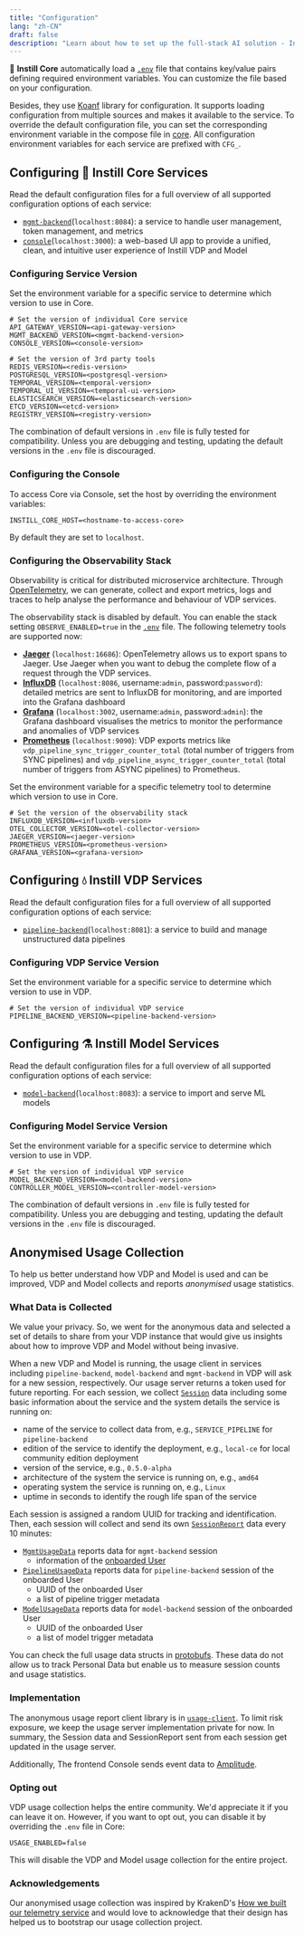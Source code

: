 ```yaml
---
title: "Configuration"
lang: "zh-CN"
draft: false
description: "Learn about how to set up the full-stack AI solution - Instill Core https://github.com/instill-ai/instill-core"
---
```


🔮 **Instill Core** automatically load a
[`.env`](https://github.com/instill-ai/instill-core/blob/main/.env) file that
contains key/value pairs defining required environment variables. You can
customize the file based on your configuration.

Besides, they use [Koanf](https://github.com/knadh/koanf) library for
configuration. It supports loading configuration from multiple sources and makes
it available to the service. To override the default configuration file, you can
set the corresponding environment variable in the compose file in
[core](https://github.com/instill-ai/instill-core/blob/main/docker-compose.yml).
All configuration environment variables for each service are prefixed with
`CFG_`.

## Configuring 🔮 **Instill Core** Services

Read the default configuration files for a full overview of all supported configuration options of each service:

- [`mgmt-backend`](https://github.com/instill-ai/mgmt-backend/blob/main/config/config.yaml)(`localhost:8084`): a service to handle user management, token management, and metrics
- [`console`](https://github.com/instill-ai/console/blob/main/.env)(`localhost:3000`): a web-based UI app to provide a unified, clean, and intuitive user experience of Instill VDP and Model

### Configuring Service Version

Set the environment variable for a specific service to determine which version to use in Core.

```shellscript .env
# Set the version of individual Core service
API_GATEWAY_VERSION=<api-gateway-version>
MGMT_BACKEND_VERSION=<mgmt-backend-version>
CONSOLE_VERSION=<console-version>

# Set the version of 3rd party tools
REDIS_VERSION=<redis-version>
POSTGRESQL_VERSION=<postgresql-version>
TEMPORAL_VERSION=<temporal-version>
TEMPORAL_UI_VERSION=<temporal-ui-version>
ELASTICSEARCH_VERSION=<elasticsearch-version>
ETCD_VERSION=<etcd-version>
REGISTRY_VERSION=<registry-version>
```

The combination of default versions in `.env` file is fully tested for compatibility.
Unless you are debugging and testing, updating the default versions in the `.env` file is discouraged.

### Configuring the Console

To access Core via Console, set the host by overriding the environment variables:

```shellscript .env
INSTILL_CORE_HOST=<hostname-to-access-core>
```

By default they are set to `localhost`.

### Configuring the Observability Stack

Observability is critical for distributed microservice architecture.
Through [OpenTelemetry](https://opentelemetry.io/), we can generate, collect and export metrics, logs and traces to help analyse the performance and behaviour of VDP services.

The observability stack is disabled by default. You can enable the stack setting `OBSERVE_ENABLED=true` in the [`.env`](https://github.com/instill-ai/instill-core/blob/main/.env) file.
The following telemetry tools are supported now:

- [**Jaeger**](https://www.jaegertracing.io/) (`localhost:16686`): OpenTelemetry allows us to export spans to Jaeger. Use Jaeger when you want to debug the complete flow of a request through the VDP services.
- [**InfluxDB**](https://www.influxdata.com/) (`localhost:8086`, username:`admin`, password:`password`): detailed metrics are sent to InfluxDB for monitoring, and are imported into the Grafana dashboard
- [**Grafana**](https://grafana.com/) (`localhost:3002`, username:`admin`, password:`admin`): the Grafana dashboard visualises the metrics to monitor the performance and anomalies of VDP services
- [**Prometheus**](https://prometheus.io/) (`localhost:9090`): VDP exports metrics like `vdp_pipeline_sync_trigger_counter_total` (total number of triggers from SYNC pipelines) and `vdp_pipeline_async_trigger_counter_total` (total number of triggers from ASYNC pipelines) to Prometheus.

Set the environment variable for a specific telemetry tool to determine which version to use in Core.

```shellscript .env
# Set the version of the observability stack
INFLUXDB_VERSION=<influxdb-version>
OTEL_COLLECTOR_VERSION=<otel-collector-version>
JAEGER_VERSION=<jaeger-version>
PROMETHEUS_VERSION=<prometheus-version>
GRAFANA_VERSION=<grafana-version>
```

## Configuring **💧 Instill VDP** Services

Read the default configuration files for a full overview of all supported configuration options of each service:

- [`pipeline-backend`](https://github.com/instill-ai/pipeline-backend/blob/main/config/config.yaml)(`localhost:8081`): a service to build and manage unstructured data pipelines

### Configuring VDP Service Version

Set the environment variable for a specific service to determine which version to use in VDP.

```shellscript .env
# Set the version of individual VDP service
PIPELINE_BACKEND_VERSION=<pipeline-backend-version>
```

## Configuring **⚗️ Instill Model** Services

Read the default configuration files for a full overview of all supported configuration options of each service:

- [`model-backend`](https://github.com/instill-ai/model-backend/blob/main/config/config.yaml)(`localhost:8083`): a service to import and serve ML models

### Configuring Model Service Version

Set the environment variable for a specific service to determine which version to use in VDP.

```shellscript .env
# Set the version of individual VDP service
MODEL_BACKEND_VERSION=<model-backend-version>
CONTROLLER_MODEL_VERSION=<controller-model-version>
```

The combination of default versions in `.env` file is fully tested for compatibility.
Unless you are debugging and testing, updating the default versions in the `.env` file is discouraged.

## Anonymised Usage Collection

To help us better understand how VDP and Model is used and can be improved, VDP and Model collects and reports _anonymised_ usage statistics.

### What Data is Collected

<InfoBlock type="info" title="info">
  We value your privacy. So, we went for the anonymous data and selected a set
  of details to share from your VDP instance that would give us insights about
  how to improve VDP and Model without being invasive.
</InfoBlock>

When a new VDP and Model is running, the usage client in services including `pipeline-backend`, `model-backend` and `mgmt-backend` in VDP will ask for a new session, respectively.
Our usage server returns a token used for future reporting.
For each session, we collect [`Session`](https://github.com/instill-ai/protobufs/blob/main/core/usage/v1beta/usage.proto#L42-L91) data including some basic information about the service and the system details the service is running on:

- name of the service to collect data from, e.g., `SERVICE_PIPELINE` for `pipeline-backend`
- edition of the service to identify the deployment, e.g., `local-ce` for local community edition deployment
- version of the service, e.g., `0.5.0-alpha`
- architecture of the system the service is running on, e.g., `amd64`
- operating system the service is running on, e.g., `Linux`
- uptime in seconds to identify the rough life span of the service

Each session is assigned a random UUID for tracking and identification.
Then, each session will collect and send its own [`SessionReport`](https://github.com/instill-ai/protobufs/blob/main/core/usage/v1beta/usage.proto#L220-L242) data every 10 minutes:

- [`MgmtUsageData`](https://github.com/instill-ai/protobufs/blob/main/core/usage/v1beta/usage.proto#L94-L99) reports data for `mgmt-backend` session
  - information of the [onboarded User](../../quickstart#Authorisation)
- [`PipelineUsageData`](https://github.com/instill-ai/protobufs/blob/main/core/usage/v1beta/usage.proto#L168-L203) reports data for `pipeline-backend` session of the onboarded User
  - UUID of the onboarded User
  - a list of pipeline trigger metadata
- [`ModelUsageData`](https://github.com/instill-ai/protobufs/blob/main/core/usage/v1beta/usage.proto#L134-L165) reports data for `model-backend` session of the onboarded User
  - UUID of the onboarded User
  - a list of model trigger metadata

You can check the full usage data structs in [protobufs](https://github.com/instill-ai/protobufs/blob/main/vdp/usage/v1alpha/usage.proto).
These data do not allow us to track Personal Data but enable us to measure session counts and usage statistics.

### Implementation

The anonymous usage report client library is in [`usage-client`](https://github.com/instill-ai/usage-client).
To limit risk exposure, we keep the usage server implementation private for now.
In summary, the Session data and SessionReport sent from each session get updated in the usage server.

Additionally, The frontend Console sends event data to [Amplitude](https://amplitude.com).

### Opting out

VDP usage collection helps the entire community. We'd appreciate it if you can leave it on.
However, if you want to opt out, you can disable it by overriding the `.env` file in Core:

```shellscript .env
USAGE_ENABLED=false
```

This will disable the VDP and Model usage collection for the entire project.

### Acknowledgements

Our anonymised usage collection was inspired by KrakenD's [How we built our telemetry service](https://www.krakend.io/blog/building-a-telemetry-service/)
and would love to acknowledge that their design has helped us to bootstrap our usage collection project.
